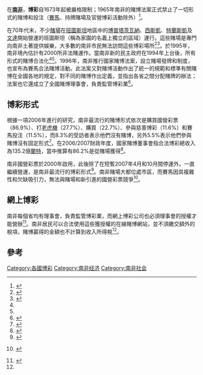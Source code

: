 在'''[[南非|南非]]'''，'''博彩'''自1673年起被嚴格限制；1965年南非的賭博法案正式禁止了一切形式的賭博和投注（[[賽馬|賽馬]]、持牌賭場及官營博彩活動除外）<ref>{{Cite web |url=http://gamingzion.com/south-africa |title=Gambling in South Africa |accessdate=2014-07-30 |archive-date=2014-09-24 |archive-url=https://web.archive.org/web/20140924025427/http://gamingzion.com/south-africa |dead-url=no }}</ref>。

在70年代末，不少[[賭場|賭場]]在[[班圖斯坦|班圖斯坦]]地區中的[[博普塔茨瓦納|博普塔茨瓦納]]、[[西斯凱|西斯凱]]、[[特蘭斯凱|特蘭斯凱]]及[[文達|文達]]開始營運的班圖斯坦（稱為家園的名義上獨立的區域）運行。這些賭場是專門向南非土著提供娛樂，大多數的南非市民無法訪問這些博彩場所<ref name=para>{{cite book
|title=The Social Impact of Gambling in South Africa
|author=Stephen P. Rule, Terezinha Da Silva, Chris Sibanyoni
|publisher=HSRC Press
|page=8
|isbn=0-7969-1971-2
|year=2000
|url=http://books.google.co.za/books?id=5yTlT6F5XAUC
|access-date=2014-07-30
|archive-date=2014-08-08
|archive-url=https://web.archive.org/web/20140808050003/http://books.google.co.za/books?id=5yTlT6F5XAUC
|dead-url=no
}}</ref><ref name=paraa>{{Cite web |url=http://bestbetting-sites.co.uk/gambling-in-south-africa/ |title=Racing and Betting |access-date=2014-07-30 |archive-url=https://web.archive.org/web/20140523231212/http://bestbetting-sites.co.uk/gambling-in-south-africa/ |archive-date=2014-05-23 |dead-url=yes }}</ref>。於1995年，南非境內估計有2000所非法賭運作。當南非新的民主政府在1994年上台後，所有形式的賭博合法化<ref name=para/><ref name=paraa/>。1996年，南非推行國家賭博法案，設立賭場發牌和{{link-en|南非國營彩票|South African National Lottery|國營彩票}}制度，也宣布為賽馬合法賭博活動。此法案又對賭博活動作出了統一的規範和標準有關賭博在全國各地的規定，對不同的賭博作出定義，並指出各省之間分配賭牌的辦法；法案也它還成立了全國賭博理事會，負責監管博彩業<ref>{{Cite web |url=http://www.saflii.org/za/legis/num_act/nga1996156/ |title=National Gambling Act, 1996 [No. 33 of 1996] – G 17307 |accessdate=2014-07-30 |archive-date=2014-07-04 |archive-url=https://web.archive.org/web/20140704224238/http://www.saflii.org/za/legis/num_act/nga1996156/ |dead-url=no }}</ref>。

== 博彩形式 ==
根據一項2006年進行的研究，南非最流行的賭博形式依次是購買國營彩票（86.9%）、打[[老虎機|老虎機]]（27.7%）、購買{{link-en|刮刮卡|Scratchcard}}（22.7%）、參與慈善博彩（11.6%）和賽馬投注（11.5%），而8.3%的受訪者表示他們沒有賭博，另外5.5%表示他們參與賭博沒有固定形式<ref>{{cite web
 |url         = http://www.responsiblegambling.co.za/media/user/documents/NRGP%20Prevalence%20Study%202006.pdf
 |title       = Problem Gambling Prevalence Study 2006
 |publisher   = National Responsible Gambling Programme
 |accessdate  = 22 September 2008
 |deadurl     = yes
 |archiveurl  = https://web.archive.org/web/20061009013005/http://www.responsiblegambling.co.za/media/user/documents/NRGP%20Prevalence%20Study%202006.pdf
 |archivedate = 2006年10月9日
}}</ref>。在2006/2007財政年度，國家賭博董事會指合法博彩總收入為135.2億[[蘭特|蘭特]]，當中推算有86.2%是從賭場獲得<ref>{{cite web
 |url         = http://www.ngb.org.za/home.asp?pid=138
 |title       = National gambling statistics for the financial year ending 31 March 2007
 |publisher   = National Gambling Board
 |accessdate  = 22 September 2008
 |deadurl     = yes
 |archiveurl  = https://web.archive.org/web/20081007193514/http://www.ngb.org.za/home.asp?pid=138
 |archivedate = 2008年10月7日
}}</ref>。

南非國營彩票於2000年啟用，此後除了在短暫2007年4月和10月間停運外，一直繼續營運，是南非最流行的博彩形式<ref>{{cite web
 |url        = http://www.nlb.org.za/upload/AnnualReports/Annual%20Report%202007.pdf
 |title      = National Lotteries Board Annual Report, 2007
 |publisher  = National Lotteries Board
 |accessdate = 9 September 2008
}}{{dead link|date=2017年11月 |bot=InternetArchiveBot |fix-attempted=yes }}</ref>。南非賭場大都位處市區，而賽馬因具複雜性和欠缺吸引力，無法與賭場和新引進的國營彩票競爭<ref>{{cite web
|url=http://www.racingsouthafrica.com/Documents/Convention_Speeches/Keynote_Address.doc
|title=Speech by Thibedi Majake (CEO of the National Gambling Board) at the 2006 national convention of Racing South Africa
|publisher=Racing South Africa
|accessdate=22 September 2008
}} {{Dead link|date=October 2010|bot=H3llBot}}</ref>。

== 網上博彩 ==
南非每個省均有理事會，負責監管博彩業，而網上博彩公司也必須理事會的授權才能營辦<ref name="#1">{{Cite web |url=http://sportsbettingsites.org/south-africa/ |title=Legal South Africa Betting Sites |accessdate=2014-07-30 |archive-date=2014-08-08 |archive-url=https://web.archive.org/web/20140808044729/http://sportsbettingsites.org/south-africa/ |dead-url=no }}</ref>。南非居民可以合法使用這些獲授權的在線賭博網站，並不須繳交額外的稅項，賭博贏得的金額也不計算到收入所得稅<ref name="#1"/>。

== 參考 ==
{{reflist}}

[[Category:各國博彩|Category:各國博彩]]
[[Category:南非经济|Category:南非经济]]
[[Category:南非社会|Category:南非社会]]